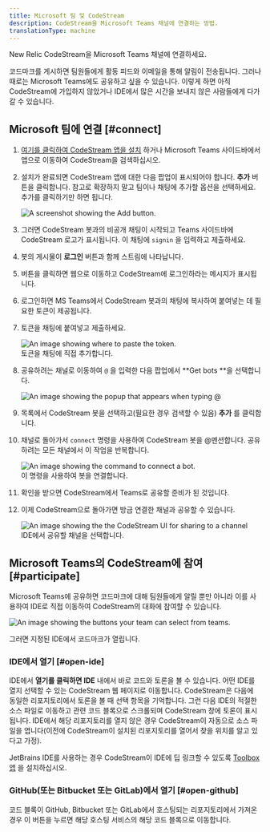 ```yaml
---
title: Microsoft 팀 및 CodeStream
description: CodeStream을 Microsoft Teams 채널에 연결하는 방법.
translationType: machine
---
```








New Relic CodeStream을 Microsoft Teams 채널에 연결하세요.

코드마크를 게시하면 팀원들에게 활동 피드와 이메일을 통해 알림이 전송됩니다. 그러나 때로는 Microsoft Teams에도 공유하고 싶을 수 있습니다. 이렇게 하면 아직 CodeStream에 가입하지 않았거나 IDE에서 많은 시간을 보내지 않은 사람들에게 다가갈 수 있습니다.

## Microsoft 팀에 연결 [#connect]

1. [여기를 클릭하여 CodeStream 앱을 설치](https://teams.microsoft.com/l/app/7cf49ab7-8b65-4407-b494-f02b525eef2b?source=store-copy-link) 하거나 Microsoft Teams 사이드바에서 앱으로 이동하여 CodeStream을 검색하십시오.

2. 설치가 완료되면 CodeStream 앱에 대한 다음 팝업이 표시되어야 합니다. **추가** 버튼을 클릭합니다. 참고로 확장하지 말고 팀이나 채팅에 추가할 옵션을 선택하세요. 추가를 클릭하기만 하면 됩니다.

   <img title="Add" alt="A screenshot showing the Add button." src={codestreamMsteamsCodestreamAppPage}/>

3. 그러면 CodeStream 봇과의 비공개 채팅이 시작되고 Teams 사이드바에 CodeStream 로고가 표시됩니다. 이 채팅에 `signin` 을 입력하고 제출하세요.

4. 봇의 게시물이 **로그인** 버튼과 함께 스트림에 나타납니다.

5. 버튼을 클릭하면 웹으로 이동하고 CodeStream에 로그인하라는 메시지가 표시됩니다.

6. 로그인하면 MS Teams에서 CodeStream 봇과의 채팅에 복사하여 붙여넣는 데 필요한 토큰이 제공됩니다.

7. 토큰을 채팅에 붙여넣고 제출하세요.

   <img title="Token" alt="An image showing where to paste the token." src={codestreamMsteamsTokenExample}/>

   <figcaption>토큰을 채팅에 직접 추가합니다.</figcaption>

8. 공유하려는 채널로 이동하여 `@` 을 입력한 다음 팝업에서 **Get bots **을 선택합니다.

   <img title="Bots" alt="An image showing the popup that appears when typing @" src={codestreamMsteamsAddBotButton}/>

9. 목록에서 CodeStream 봇을 선택하고(필요한 경우 검색할 수 있음) **추가** 를 클릭합니다.

10. 채널로 돌아가서 `connect` 명령을 사용하여 CodeStream 봇을 @멘션합니다. 공유하려는 모든 채널에서 이 작업을 반복합니다.

    <img title="Connect bot" alt="An image showing the command to connect a bot." src={codestreamMsteamsCodestreamConnectBotMessage}/>

    <figcaption>이 명령을 사용하여 봇을 연결합니다.</figcaption>

11. 확인을 받으면 CodeStream에서 Teams로 공유할 준비가 된 것입니다.

12. 이제 CodeStream으로 돌아가면 방금 연결한 채널과 공유할 수 있습니다.

    <img title="Share to channel" alt="An image showing the the CodeStream UI for sharing to a channel" src={codestreamMsteamsCodestreamSelectChannel}/>

    <figcaption>IDE에서 공유할 채널을 선택합니다.</figcaption>

## Microsoft Teams의 CodeStream에 참여 [#participate]

Microsoft Teams에 공유하면 코드마크에 대해 팀원들에게 알릴 뿐만 아니라 이를 사용하여 IDE로 직접 이동하여 CodeStream의 대화에 참여할 수 있습니다.

<img
  title="Teams UI"
  alt="An image showing the buttons your team can select from teams."
  src={codestreamMsteamsExampleCodestreamMessage}
/>

<figcaption>
  그러면 지정된 IDE에서 코드마크가 열립니다.
</figcaption>

### IDE에서 열기 [#open-ide]

IDE에서 **열기를 클릭하면 IDE** 내에서 바로 코드와 토론을 볼 수 있습니다. 어떤 IDE를 열지 선택할 수 있는 CodeStream 웹 페이지로 이동합니다. CodeStream은 다음에 동일한 리포지토리에서 토론을 볼 때 선택 항목을 기억합니다. 그런 다음 IDE의 적절한 소스 파일로 이동하고 관련 코드 블록으로 스크롤되며 CodeStream 창에 토론이 표시됩니다. IDE에서 해당 리포지토리를 열지 않은 경우 CodeStream이 자동으로 소스 파일을 엽니다(이전에 CodeStream이 설치된 리포지토리를 열어서 찾을 위치를 알고 있다고 가정).

JetBrains IDE를 사용하는 경우 CodeStream이 IDE에 딥 링크할 수 있도록 [Toolbox 앱](https://www.jetbrains.com/toolbox-app/) 을 설치하십시오.

### GitHub(또는 Bitbucket 또는 GitLab)에서 열기 [#open-github]

코드 블록이 GitHub, Bitbucket 또는 GitLab에서 호스팅되는 리포지토리에서 가져온 경우 이 버튼을 누르면 해당 호스팅 서비스의 해당 코드 블록으로 이동합니다.